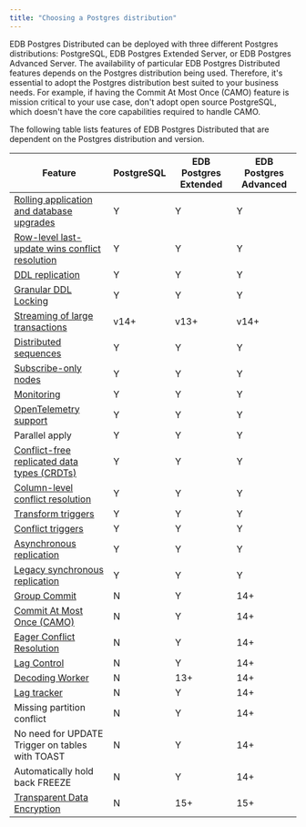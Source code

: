 ```yaml
---
title: "Choosing a Postgres distribution"
---
```


EDB Postgres Distributed can be deployed with three different Postgres distributions: PostgreSQL, EDB Postgres Extended Server, or EDB Postgres Advanced Server. The availability of particular EDB Postgres Distributed features depends on the Postgres distribution being used. Therefore, it's essential to adopt the Postgres distribution best suited to your business needs. For example, if having the Commit At Most Once (CAMO) feature is mission critical to your use case, don't adopt open source PostgreSQL, which doesn't have the core capabilities required to handle CAMO.

The following table lists features of EDB Postgres Distributed that are dependent on the Postgres distribution and version.

| Feature                                         | PostgreSQL | EDB Postgres Extended | EDB Postgres Advanced |
|-------------------------------------------------|------------|-----------------------|-----------------------|
| [Rolling application and database upgrades](upgrades/)       | Y          | Y                     | Y                     |
| [Row-level last-update wins conflict resolution](consistency/conflicts/)  | Y          | Y                     | Y                     |
| [DDL replication](ddl/)                                 | Y          | Y                     | Y                     |
| [Granular DDL Locking](ddl/#ddl-locking-details)                            | Y          | Y                     | Y                     |
| [Streaming of large transactions](transaction-streaming/)                 | v14+       | v13+                  | v14+                  |
| [Distributed sequences](sequences/#pgd-global-sequences)                           | Y          | Y                     | Y                     |
| [Subscribe-only nodes](nodes/#physical-standby-nodes)                            | Y          | Y                     | Y                     |
| [Monitoring](monitoring/)                                      | Y          | Y                     | Y                     |
| [OpenTelemetry support](monitoring/otel/)                           | Y          | Y                     | Y                     |
| Parallel apply                                  | Y          | Y                     | Y                     |
| [Conflict-free replicated data types (CRDTs)](consistency/crdt/)     | Y          | Y                     | Y                     |
| [Column-level conflict resolution](consistency/column-level-conflicts/)                | Y          | Y                     | Y                     |
| [Transform triggers](striggers/#transform-triggers)                              | Y          | Y                     | Y                     |
| [Conflict triggers](striggers/#conflict-triggers)                               | Y          | Y                     | Y                     |
| [Asynchronous replication](durability/)                        | Y          | Y                     | Y                     |
| [Legacy synchronous replication](durability/#legacy-synchronous-replication-using-pgd)                  | Y          | Y                     | Y                     |
| [Group Commit](durability/group-commit/)                                    | N          | Y                     | 14+                   |
| [Commit At Most Once (CAMO)](durability/camo/)                      | N          | Y                     | 14+                   |
| [Eager Conflict Resolution](consistency/eager/)                       | N          | Y                     | 14+                   |
| [Lag Control](durability/lag-control/)                                     | N          | Y                     | 14+                   |
| [Decoding Worker](nodes/#decoding-worker)                                 | N          | 13+                   | 14+                   |
| [Lag tracker](monitoring/sql/#monitoring-outgoing-replication)                                     | N          | Y                     | 14+                   |
| Missing partition conflict                      | N          | Y                     | 14+                   |
| No need for UPDATE Trigger on tables with TOAST | N          | Y                     | 14+                   |
| Automatically hold back FREEZE                  | N          | Y                     | 14+                   |
| [Transparent Data Encryption](/tde/latest/)                     | N          | 15+                   | 15+                   |
